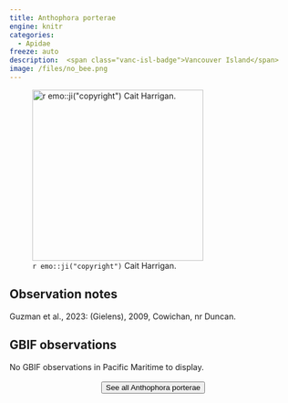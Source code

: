 ```yaml
---
title: Anthophora porterae
engine: knitr
categories:
  - Apidae
freeze: auto
description:  <span class="vanc-isl-badge">Vancouver Island</span>
image: /files/no_bee.png
---
```

![`r emo::ji("copyright")` Cait Harrigan.](/files/no_bee.png){height=300}

## Observation notes  
Guzman et al., 2023: (Gielens), 2009, <span class="hl-place-name">Cowichan</span>, nr <span class="hl-place-name">Duncan</span>.

## GBIF observations  
No GBIF observations in Pacific Maritime to display.
<br><br>
<center>


<a href="https://inaturalist.ca/observations?place_id=any&quality_grade=research&subview=map&taxon_id=213791"><button type="button" class="btn btn-secondary">See all Anthophora porterae <i class="fa-solid fa-arrow-up-right-from-square"></i> </button></a>
</center>

